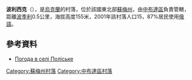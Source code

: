 {{coord|52|13|55|N|33|44|32|E|scale:100000|display=title}}

'''波利西克'''（{{lang-uk|Поліське}}），是[[烏克蘭|烏克蘭]]的村落，位於該國東北部[[蘇梅州|蘇梅州]]，由[[中布達區|中布達區]]負責管轄，距離[[波季利|波季利]]0.5公里，海拔高度155米，2001年該村落人口15，87%居民使用[[俄語|俄語]]。

==參考資料==
* [http://weather.in.ua/ua/symskaja/21106 Погода в селі Поліське] {{Wayback|url=http://weather.in.ua/ua/symskaja/21106 |date=20160305103823 }}

{{DEFAULTSORT:Поліське}}
[[Category:蘇梅州村落|Category:蘇梅州村落]]
[[Category:中布達區村落|Category:中布達區村落]]


{{Sumy-geo-stub}}